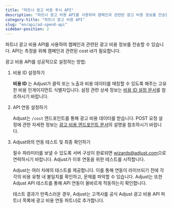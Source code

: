 ```yaml
---
title: "파트너 광고 비용 푸시 API"
description: "파트너 광고 비용 API를 사용하여 캠페인과 관련된 광고 비용 정보를 전송할 수 있습니다."
category-title: "파트너 광고 비용 API"
slug: "en/api/ad-spend-api"
sidebar-position: 2
---
```

파트너 광고 비용 API를 사용하여 캠페인과 관련된 광고 비용 정보를 전송할 수 있습니다. API는 측정을 위해 캠페인과 관련된 cost id가 필요합니다.

광고 비용 API를 성공적으로 설정하는 방법:

1. 비용 ID 설정하기

   **비용 ID** 는 Adjust가 클릭 또는 노출과 비용 데이터를 매칭할 수 있도록 해주는 고유한 비용 인게이지먼트 식별자입니다. 설정 관련 상세 정보는 [비용 ID 설정 문서](/en/api/ad-spend-api/cost-id)를 참조하시기 바랍니다.
2. API 연동 설정하기

   Adjust는 `/cost` 엔드포인트를 통해 광고 비용 데이터를 받습니다. POST 요청 설정에 관한 자세한 정보는 [광고 비용 엔드포인트 문서](/en/api/ad-spend-api/cost-endpoint)의 설명을 참조하시기 바랍니다.
3. Adjust와의 연동 테스트 및 최종 확인하기

   필수 파라미터를 보낼 수 있도록 서버 구성이 완료되면 [wizards@adjust.com](mailto:wizards@adjust.com)으로 연락하시기 바랍니다. Adjust가 이후 연동을 위한 테스트를 시작합니다.

   Adjust는 여러 차례의 테스트를 제공합니다. 이를 통해 연동이 라이브되기 전에 각각의 비용 유형 내 불일치를 확인하고, 문제를 파악할 수 있습니다. Adjust는 또한 Adjust API 테스트를 통해 API 연동이 올바르게 작동하는지 확인합니다.

   테스트 결과가 만족스러운 경우, Adjust는 고객사를 공식 Adjust 광고 비용 API 파트너 목록에 광고 비용 연동 파트너로 추가합니다.

